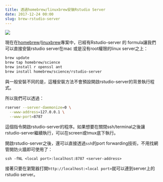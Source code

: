 ```yaml
---
title: 透過homebrew/linuxbrew安裝Rstudio Server
date: 2017-12-24 00:00
slug: brew-rstudio-server
---
```


![](http://linuxbrew.sh/images/linuxbrew-256x256.png)

現在在[homebrew](https://brew.sh)/[linuxbrew](http://linuxbrew.sh)專案中，已經有Rstudio-server 的 formula讓我們可以直接安裝rstudio server在mac 或是沒有root權限的linux server之上：

```sh
brew update 
brew tap homebrew/science
brew install r openssl ant
brew install homebrew/science/rstudio-server
```

與一般安裝不同的是，這種安裝方法不會預設開啟rstudio-server的背景執行程式。

所以我們可以透過：

```sh
rserver --server-daemonize=0 \
  --www-address=127.0.0.1 \
  --www-port=8787
```

這個指令開啟rstudio-server的程序。如果想要在關閉ssh/terminal之後讓rstudio-server繼續執行，可以在screen或tmux底下執行。

開啟rstudio-server之後，還可以直接透過`ssh`的port forwarding技術，不用找網管開防火牆即可使用了：

```
ssh -fNL <local port>:localhost:8787 <server-address>
```

接著只要在瀏覽器打開`http://localhost:<local port>`就可以連到server上的rstudio server。

